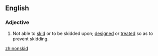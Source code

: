==English==
===Adjective===
{{en-adj}}
# Not able to [[skid]] or to be skidded upon; [[design]]ed or [[treat]]ed so as to prevent skidding.

[[zh:nonskid]]